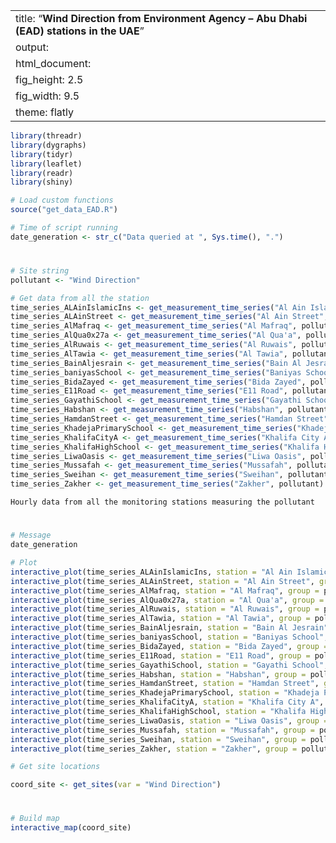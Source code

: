 
---
title: "**Wind Direction from Environment Agency – Abu Dhabi (EAD) stations in the UAE**"
output:
  html_document:
    fig_height: 2.5
    fig_width: 9.5
    theme: flatly
---

```{r set_up, message = FALSE, echo = FALSE, warning = FALSE}
library(threadr)
library(dygraphs)
library(tidyr)
library(leaflet)
library(readr)
library(shiny)

# Load custom functions
source("get_data_EAD.R")

# Time of script running
date_generation <- str_c("Data queried at ", Sys.time(), ".")
```
# 

## 
```{r import_data, message = FALSE, echo = FALSE, results = "hide", cache = TRUE, warning = FALSE}

# Site string
pollutant <- "Wind Direction"

# Get data from all the station
time_series_ALAinIslamicIns <- get_measurement_time_series("Al Ain Islamic Ins", pollutant)
time_series_ALAinStreet <- get_measurement_time_series("Al Ain Street", pollutant)
time_series_AlMafraq <- get_measurement_time_series("Al Mafraq", pollutant)
time_series_AlQua0x27a <- get_measurement_time_series("Al Qua'a", pollutant)
time_series_AlRuwais <- get_measurement_time_series("Al Ruwais", pollutant)
time_series_AlTawia <- get_measurement_time_series("Al Tawia", pollutant)
time_series_BainAljesrain <- get_measurement_time_series("Bain Al Jesrain", pollutant)
time_series_baniyasSchool <- get_measurement_time_series("Baniyas School", pollutant)
time_series_BidaZayed <- get_measurement_time_series("Bida Zayed", pollutant)
time_series_E11Road <- get_measurement_time_series("E11 Road", pollutant)
time_series_GayathiSchool <- get_measurement_time_series("Gayathi School", pollutant)
time_series_Habshan <- get_measurement_time_series("Habshan", pollutant)
time_series_HamdanStreet <- get_measurement_time_series("Hamdan Street", pollutant)
time_series_KhadejaPrimarySchool <- get_measurement_time_series("Khadeja Primary School", pollutant)
time_series_KhalifaCityA <- get_measurement_time_series("Khalifa City A", pollutant)
time_series_KhalifaHighSchool <- get_measurement_time_series("Khalifa High School", pollutant)
time_series_LiwaOasis <- get_measurement_time_series("Liwa Oasis", pollutant)
time_series_Mussafah <- get_measurement_time_series("Mussafah", pollutant)
time_series_Sweihan <- get_measurement_time_series("Sweihan", pollutant)
time_series_Zakher <- get_measurement_time_series("Zakher", pollutant)
```

 `Hourly data from all the monitoring stations measuring the pollutant`
 
# 

## 

```{r plot_EAD_LAT, echo = FALSE, cache = TRUE}
# Message
date_generation

# Plot
interactive_plot(time_series_ALAinIslamicIns, station = "Al Ain Islamic Ins", group =   pollutant, pollu="Wind Direction")
interactive_plot(time_series_ALAinStreet, station = "Al Ain Street", group = pollutant, pollu="Wind Direction")
interactive_plot(time_series_AlMafraq, station = "Al Mafraq", group = pollutant, pollu="Wind Direction")
interactive_plot(time_series_AlQua0x27a, station = "Al Qua'a", group = pollutant, pollu="Wind Direction")
interactive_plot(time_series_AlRuwais, station = "Al Ruwais", group = pollutant, pollu="Wind Direction")
interactive_plot(time_series_AlTawia, station = "Al Tawia", group = pollutant, pollu="Wind Direction")
interactive_plot(time_series_BainAljesrain, station = "Bain Al Jesrain", group = pollutant, pollu="Wind Direction")
interactive_plot(time_series_baniyasSchool, station = "Baniyas School", group = pollutant, pollu="Wind Direction")
interactive_plot(time_series_BidaZayed, station = "Bida Zayed", group = pollutant, pollu="Wind Direction")
interactive_plot(time_series_E11Road, station = "E11 Road", group = pollutant, pollu="Wind Direction")
interactive_plot(time_series_GayathiSchool, station = "Gayathi School", group = pollutant, pollu="Wind Direction")
interactive_plot(time_series_Habshan, station = "Habshan", group = pollutant, pollu="Wind Direction")
interactive_plot(time_series_HamdanStreet, station = "Hamdan Street", group = pollutant, pollu="Wind Direction")
interactive_plot(time_series_KhadejaPrimarySchool, station = "Khadeja Primary School", group = pollutant, pollu="Wind Direction")
interactive_plot(time_series_KhalifaCityA, station = "Khalifa City A", group = pollutant, pollu="Wind Direction")
interactive_plot(time_series_KhalifaHighSchool, station = "Khalifa High School", group =pollutant, pollu="Wind Direction")
interactive_plot(time_series_LiwaOasis, station = "Liwa Oasis", group = pollutant, pollu="Wind Direction")
interactive_plot(time_series_Mussafah, station = "Mussafah", group = pollutant, pollu="Wind Direction")
interactive_plot(time_series_Sweihan, station = "Sweihan", group = pollutant, pollu="Wind Direction")
interactive_plot(time_series_Zakher, station = "Zakher", group = pollutant, pollu="Wind Direction")

```


```{r import_data_for_map, message = FALSE, echo = FALSE, results = "hide", cache = TRUE}
# Get site locations

coord_site <- get_sites(var = "Wind Direction")

```
#
 
##

```{r map, fig.height = 8, echo = FALSE, message = FALSE, cache = TRUE}
# Build map
interactive_map(coord_site)
```

 
 